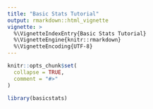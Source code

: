 ```yaml
---
title: "Basic Stats Tutorial"
output: rmarkdown::html_vignette
vignette: >
  %\VignetteIndexEntry{Basic Stats Tutorial}
  %\VignetteEngine{knitr::rmarkdown}
  %\VignetteEncoding{UTF-8}
---
```


```r
knitr::opts_chunk$set(
  collapse = TRUE,
  comment = "#>"
)
```

```r
library(basicstats)
```

